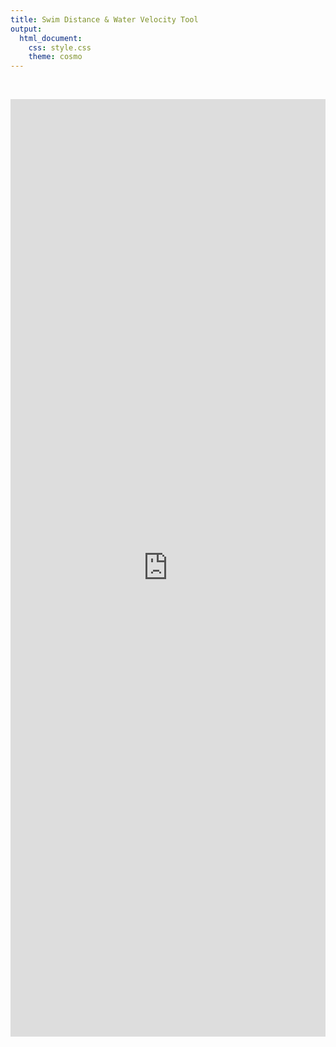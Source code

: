 ```yaml
---
title: Swim Distance & Water Velocity Tool
output: 
  html_document:
    css: style.css
    theme: cosmo
---
```


<br>

<iframe src="http://www.fishprotectiontools.ca/distancevelocity/" width="100%" height="1500px" style="border:none"></iframe>
